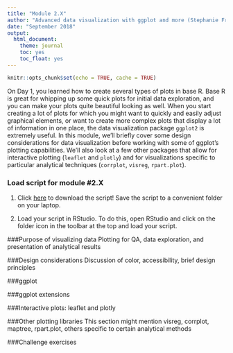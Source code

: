 ---
title: "Module 2.X"
author: "Advanced data visualization with ggplot and more (Stephanie Freund)"
date: "September 2018"
output: 
  html_document: 
    theme: journal
    toc: yes
    toc_float: yes
---

```{r setup, include=FALSE}
knitr::opts_chunk$set(echo = TRUE, cache = TRUE)
```

On Day 1, you learned how to create several types of plots in base R. Base R is great for whipping up some quick plots for initial data exploration, and you can make your plots quite beautiful looking as well. When you start creating a lot of plots for which you might want to quickly and easily adjust graphical elements, or want to create more complex plots that display a lot of information in one place, the data visualization package `ggplot2` is extremely useful. In this module, we'll briefly cover some design considerations for data visualization before working with some of ggplot's plotting capabilities. We'll also look at a few other packages that allow for interactive plotting (`leaflet` and `plotly`) and for visualizations specific to particular analytical techniques (`corrplot`, `visreg`, `rpart.plot`).

### Load script for module #2.X

1. Click [here]() to download the script! Save the script to a convenient folder on your laptop.

2. Load your script in RStudio. To do this, open RStudio and click on the folder icon in the toolbar at the top and load your script. 

###Purpose of visualizing data
Plotting for QA, data exploration, and presentation of analytical results

###Design considerations
Discussion of color, accessibility, brief design principles

###ggplot

###ggplot extensions

###Interactive plots: leaflet and plotly

###Other plotting libraries
This section might mention visreg, corrplot, maptree, rpart.plot, others specific to certain analytical methods

###Challenge exercises
